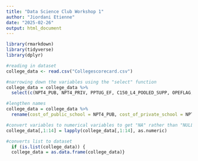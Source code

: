 ---
title: "Data Science Club Workshop 1"
author: "Jiordani Etienne"
date: "2025-02-26"
output: html_document
---

```{r}
library(rmarkdown)
library(tidyverse)
library(dplyr)
```

```{r}
#reading in dataset
college_data <- read.csv("Collegescorecard.csv")
```

```{r}
#narrowing down the variables using the "select" function
college_data = college_data %>%
  select(c(NPT4_PUB, NPT4_PRIV, PPTUG_EF, C150_L4_POOLED_SUPP, OPEFLAG, PREDDEG, UGDS_WHITE, UGDS_BLACK, UGDS_HISP, UGDS_ASIAN, HBCU, ADM_RATE, LATITUDE, LONGITUDE, STABBR))
```

```{r}
#lengthen names
college_data = college_data %>% 
  rename(cost_of_public_school = NPT4_PUB, cost_of_private_school = NPT4_PRIV, fully_enrolled = PPTUG_EF, graduation_rate = C150_L4_POOLED_SUPP, no_financial_aid = OPEFLAG, predominate_award = PREDDEG, white_college = UGDS_WHITE, black_college = UGDS_BLACK, hispanic_college = UGDS_HISP, asian_college = UGDS_ASIAN, admission_rate = ADM_RATE, school_state = STABBR, latitude_school = LATITUDE, longitude_school = LONGITUDE)
```

```{r}
#convert variables to numerical variables to get "NA" rather than "NULL" values
college_data[,1:14] = lapply(college_data[,1:14], as.numeric)
```

```{r}
#converts list to dataset
  if (is.list(college_data)) {
  college_data = as.data.frame(college_data)}
```

